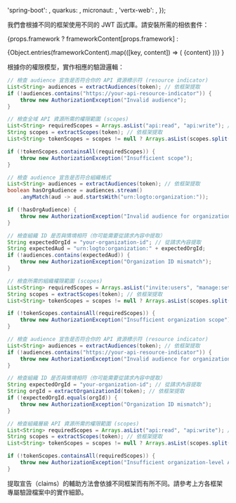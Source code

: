 

  'spring-boot': <SpringBootValidation />,
  quarkus: <QuarkusValidation />,
  micronaut: <MicronautValidation />,
  'vertx-web': <VertxValidation />,
});

我們會根據不同的框架使用不同的 JWT 函式庫。請安裝所需的相依套件：

{props.framework
? frameworkContent[props.framework]
:

<Tabs groupId="api-framework">
  {Object.entries(frameworkContent).map(([key, content]) => (
    <TabItem key={key} value={key} label={getFrameworkName(key)}>
      {content}
    </TabItem>
  ))}
</Tabs>
}

根據你的權限模型，實作相應的驗證邏輯：

<Tabs groupId="permission-models">
<TabItem value="global-api-resources" label="全域 API 資源 (Global API resources)">

```java
// 檢查 audience 宣告是否符合你的 API 資源標示符 (resource indicator)
List<String> audiences = extractAudiences(token); // 依框架提取
if (!audiences.contains("https://your-api-resource-indicator")) {
    throw new AuthorizationException("Invalid audience");
}

// 檢查全域 API 資源所需的權限範圍 (scopes)
List<String> requiredScopes = Arrays.asList("api:read", "api:write"); // 請替換為實際所需的權限範圍
String scopes = extractScopes(token); // 依框架提取
List<String> tokenScopes = scopes != null ? Arrays.asList(scopes.split(" ")) : List.of();

if (!tokenScopes.containsAll(requiredScopes)) {
    throw new AuthorizationException("Insufficient scope");
}
```

</TabItem>
<TabItem value="organization-permissions" label="組織（非 API）權限 (Organization (non-API) permissions)">

```java
// 檢查 audience 宣告是否符合組織格式
List<String> audiences = extractAudiences(token); // 依框架提取
boolean hasOrgAudience = audiences.stream()
    .anyMatch(aud -> aud.startsWith("urn:logto:organization:"));

if (!hasOrgAudience) {
    throw new AuthorizationException("Invalid audience for organization permissions");
}

// 檢查組織 ID 是否與情境相符（你可能需要從請求內容中提取）
String expectedOrgId = "your-organization-id"; // 從請求內容提取
String expectedAud = "urn:logto:organization:" + expectedOrgId;
if (!audiences.contains(expectedAud)) {
    throw new AuthorizationException("Organization ID mismatch");
}

// 檢查所需的組織權限範圍 (scopes)
List<String> requiredScopes = Arrays.asList("invite:users", "manage:settings"); // 請替換為實際所需的權限範圍
String scopes = extractScopes(token); // 依框架提取
List<String> tokenScopes = scopes != null ? Arrays.asList(scopes.split(" ")) : List.of();

if (!tokenScopes.containsAll(requiredScopes)) {
    throw new AuthorizationException("Insufficient organization scope");
}
```

</TabItem>
<TabItem value="organization-level-api-resources" label="組織層級 API 資源 (Organization-level API resources)">

```java
// 檢查 audience 宣告是否符合你的 API 資源標示符 (resource indicator)
List<String> audiences = extractAudiences(token); // 依框架提取
if (!audiences.contains("https://your-api-resource-indicator")) {
    throw new AuthorizationException("Invalid audience for organization-level API resources");
}

// 檢查組織 ID 是否與情境相符（你可能需要從請求內容中提取）
String expectedOrgId = "your-organization-id"; // 從請求內容提取
String orgId = extractOrganizationId(token); // 依框架提取
if (!expectedOrgId.equals(orgId)) {
    throw new AuthorizationException("Organization ID mismatch");
}

// 檢查組織層級 API 資源所需的權限範圍 (scopes)
List<String> requiredScopes = Arrays.asList("api:read", "api:write"); // 請替換為實際所需的權限範圍
String scopes = extractScopes(token); // 依框架提取
List<String> tokenScopes = scopes != null ? Arrays.asList(scopes.split(" ")) : List.of();

if (!tokenScopes.containsAll(requiredScopes)) {
    throw new AuthorizationException("Insufficient organization-level API scopes");
}
```

</TabItem>
</Tabs>

提取宣告（claims）的輔助方法會依據不同框架而有所不同。請參考上方各框架專屬驗證檔案中的實作細節。
